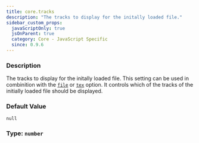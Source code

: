 ```yaml
---
title: core.tracks
description: "The tracks to display for the initally loaded file."
sidebar_custom_props:
  javaScriptOnly: true
  jsOnParent: true
  category: Core - JavaScript Specific
  since: 0.9.6
---
```




<SettingsHeader />

### Description
The tracks to display for the initally loaded file. This setting can be used in combinition with the [`file`](/docs/reference/settings/core/file) or [`tex`](/docs/reference/settings/core/tex) option. It controls which of the tracks
of the initially loaded file should be displayed.


### Default Value

`null`

### Type: `number`

